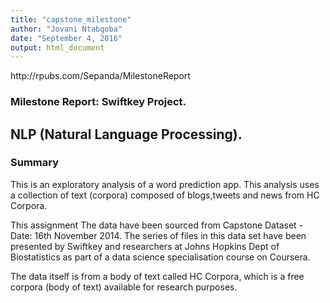 ```yaml
---
title: "capstone_milestone"
author: "Jovani Ntabgoba"
date: "September 4, 2016"
output: html_document
---
```

http://rpubs.com/Sepanda/MilestoneReport 

### Milestone Report: Swiftkey Project.
## NLP (Natural Language Processing).
### Summary
This is an exploratory analysis of a word prediction app.
This analysis uses a collection of text (corpora) composed of blogs,tweets and news from HC Corpora.

This assignment 
The data have been sourced from Capstone Dataset - Date: 16th November 2014. The series of files in this data set have been presented by Swiftkey and researchers at Johns Hopkins Dept of Biostatistics as part of a data science specialisation course on Coursera.

The data itself is from a body of text called HC Corpora, which is a free corpora (body of text) available for research purposes.

